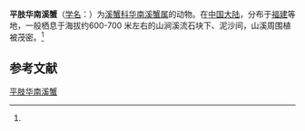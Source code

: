{{Speciesbox
| name = 平肢华南溪蟹
| status = 
| status_system = 
| image = 
| genus = Huananpotamon
| species = planopodum
| authority = (Dai et Chen, 1987)<ref name='id12113'>{{cite web| url =http://www.bioinfo.cn/db05/BjdwSpecies.php?action=view&id=12113| title =平肢华南溪蟹| work =《中国动物物种编目数据库》| publisher =中国科学院微生物研究所| author =中国科学院动物研究所| accessdate =2009-04-28| deadurl =yes| archiveurl =https://web.archive.org/web/20160305043310/http://www.bioinfo.cn/db05/BjdwSpecies.php?action=view&id=12113| archivedate =2016-03-05}}</ref>
}}

'''平肢华南溪蟹'''（[[学名|学名]]：{{lang|la|''Huananpotamon planopodum''}}）为[[溪蟹科|溪蟹科]][[华南溪蟹属|华南溪蟹属]]的动物。在[[中国大陆|中国大陆]]，分布于[[福建|福建]]等地，一般栖息于海拔约600-700 米左右的山涧溪流石块下、泥沙间，山溪周围植被茂密。<ref name='id12113'/>

== 参考文献 ==
{{reflist}}

{{Wikispecies|Huananpotamon planopodum}}
{{Taxonbar|from=Q13256352}}

[[Category:华南溪蟹属|平肢华南溪蟹]]


{{螃蟹小作品}}